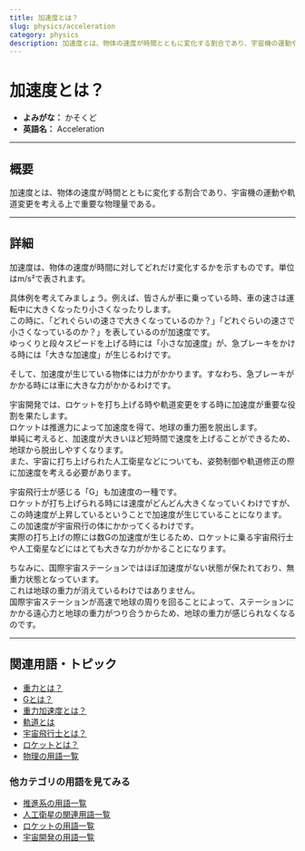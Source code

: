 ```yaml
---
title: 加速度とは？
slug: physics/acceleration
category: physics
description: 加速度とは、物体の速度が時間とともに変化する割合であり、宇宙機の運動や軌道変更を考える上で重要な物理量である。
---
```



<Head>
  <script type="application/ld+json">
    {`{
      "@context": "https://schema.org",
      "@type": "DefinedTerm",
      "name": "加速度",
      "inDefinedTermSet": "https://space-dev-terms.pages.dev",
      "termCode": "physics/acceleration",
      "description": "加速度とは、物体の速度が時間とともに変化する割合であり、宇宙機の運動や軌道変更において重要な物理量である。",
      "url": "https://space-dev-terms.pages.dev/docs/physics/acceleration"
    }`}
  </script>
</Head>

# 加速度とは？
- **よみがな：** かそくど  
- **英語名：** Acceleration  

---

## 概要

加速度とは、物体の速度が時間とともに変化する割合であり、宇宙機の運動や軌道変更を考える上で重要な物理量である。

---

## 詳細

加速度は、物体の速度が時間に対してどれだけ変化するかを示すものです。単位はm/s²で表されます。  

具体例を考えてみましょう。例えば、皆さんが車に乗っている時、車の速さは運転中に大きくなったり小さくなったりします。  
この時に、「どれぐらいの速さで大きくなっているのか？」「どれぐらいの速さで小さくなっているのか？」を表しているのが加速度です。  
ゆっくりと段々スピードを上げる時には「小さな加速度」が、急ブレーキをかける時には「大きな加速度」が生じるわけです。  

そして、加速度が生じている物体には力がかかります。すなわち、急ブレーキがかかる時には車に大きな力がかかるわけです。  

宇宙開発では、ロケットを打ち上げる時や軌道変更をする時に加速度が重要な役割を果たします。  
ロケットは推進力によって加速度を得て、地球の重力圏を脱出します。  
単純に考えると、加速度が大きいほど短時間で速度を上げることができるため、地球から脱出しやすくなります。  
また、宇宙に打ち上げられた人工衛星などについても、姿勢制御や軌道修正の際に加速度を考える必要があります。  

宇宙飛行士が感じる「G」も加速度の一種です。  
ロケットが打ち上げられる時には速度がどんどん大きくなっていくわけですが、この時速度が上昇しているということで加速度が生じていることになります。  
この加速度が宇宙飛行の体にかかってくるわけです。  
実際の打ち上げの際には数Gの加速度が生じるため、ロケットに乗る宇宙飛行士や人工衛星などにはとても大きな力がかかることになります。  

ちなみに、国際宇宙ステーションではほぼ加速度がない状態が保たれており、無重力状態となっています。  
これは地球の重力が消えているわけではありません。  
国際宇宙ステーションが高速で地球の周りを回ることによって、ステーションにかかる遠心力と地球の重力がつり合うからため、地球の重力が感じられなくなるのです。

---

## 関連用語・トピック

- [重力とは？](physics/gravity) 
- [Gとは？](physics/g-force)   
- [重力加速度とは？](physics/gravitational-acceleration)  
- [軌道とは](orbit/orbit)  
- [宇宙飛行士とは？](glossary/astronaut)
- [ロケットとは？](rocket/rocket)
- [物理の用語一覧](category/physics)

### 他カテゴリの用語を見てみる

- [推進系の用語一覧](category/propulsion)
- [人工衛星の関連用語一覧](category/satellite)
- [ロケットの用語一覧](category/rocket)
- [宇宙開発の用語一覧](category/glossary)